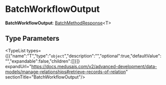 
# BatchWorkflowOutput

 **BatchWorkflowOutput**: [BatchMethodResponse](../types.CommonTypes.BatchMethodResponse/page.mdx)&#60;T&#62;

## Type Parameters

<TypeList types={[{"name":"T","type":"`object`","description":"","optional":true,"defaultValue":"","expandable":false,"children":[]}]} expandUrl="https://docs.medusajs.com/v2/advanced-development/data-models/manage-relationships#retrieve-records-of-relation" sectionTitle="BatchWorkflowOutput"/>
